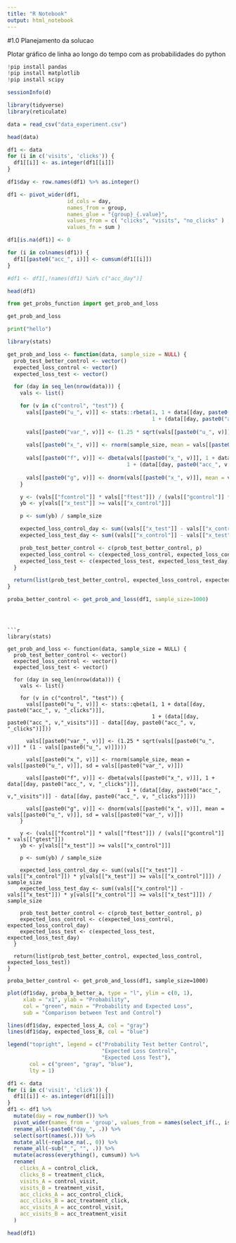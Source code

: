 ```yaml
---
title: "R Notebook"
output: html_notebook
---
```


#1.0 Planejamento da solucao

Plotar gráfico de linha ao longo do tempo com as probabilidades do python


```python
!pip install pandas
!pip install matplotlib
!pip install scipy
```



```r
sessionInfo(d)
```




```r
library(tidyverse)
library(reticulate)

```



```r
data = read_csv("data_experiment.csv")

head(data)

```

```r

df1 <- data
for (i in c('visits', 'clicks')) {
  df1[[i]] <- as.integer(df1[[i]])
}

df1$day <- row.names(df1) %>% as.integer()

df1 <- pivot_wider(df1, 
                   id_cols = day, 
                   names_from = group, 
                   names_glue = "{group}_{.value}",
                   values_from = c( "clicks", "visits", "no_clicks" ) , 
                   values_fn = sum )

df1[is.na(df1)] <- 0

for (i in colnames(df1)) {
  df1[[paste0("acc_", i)]] <- cumsum(df1[[i]])
}

#df1 <- df1[,!names(df1) %in% c("acc_day")]

head(df1)


```




```python
from get_probs_function import get_prob_and_loss

get_prob_and_loss

print("hello")
```





```r
library(stats)

get_prob_and_loss <- function(data, sample_size = NULL) {
  prob_test_better_control <- vector()
  expected_loss_control <- vector()
  expected_loss_test <- vector()

  for (day in seq_len(nrow(data))) {
    vals <- list()

    for (v in c("control", "test")) {
      vals[[paste0("u_", v)]] <- stats::rbeta(1, 1 + data[[day, paste0("acc_", v, "_clicks")]], 
                                              1 + (data[[day, paste0("acc_", v,"_visits")]] - data[[day, paste0("acc_", v, "_clicks")]]))
      
      vals[[paste0("var_", v)]] <- (1.25 * sqrt(vals[[paste0("u_", v)]] * (1 - vals[[paste0("u_", v)]])))
      
      vals[[paste0("x_", v)]] <- rnorm(sample_size, mean = vals[[paste0("u_", v)]], sd = vals[[paste0("var_", v)]])
      
      vals[[paste0("f", v)]] <- dbeta(vals[[paste0("x_", v)]], 1 + data[[day, paste0("acc_", v, "_clicks")]], 
                                      1 + (data[[day, paste0("acc_", v,"_visits")]] - data[[day, paste0("acc_", v, "_clicks")]]))
      
      vals[[paste0("g", v)]] <- dnorm(vals[[paste0("x_", v)]], mean = vals[[paste0("u_", v)]], sd = vals[[paste0("var_", v)]])
    }

    y <- (vals[["fcontrol"]] * vals[["ftest"]]) / (vals[["gcontrol"]] * vals[["gtest"]])
    yb <- y[vals[["x_test"]] >= vals[["x_control"]]]

    p <- sum(yb) / sample_size

    expected_loss_control_day <- sum((vals[["x_test"]] - vals[["x_control"]]) * y[vals[["x_test"]] >= vals[["x_control"]]]) / sample_size
    expected_loss_test_day <- sum((vals[["x_control"]] - vals[["x_test"]]) * y[vals[["x_control"]] >= vals[["x_test"]]]) / sample_size

    prob_test_better_control <- c(prob_test_better_control, p)
    expected_loss_control <- c(expected_loss_control, expected_loss_control_day)
    expected_loss_test <- c(expected_loss_test, expected_loss_test_day)
  }

  return(list(prob_test_better_control, expected_loss_control, expected_loss_test))
}

proba_better_control <- get_prob_and_loss(df1, sample_size=1000)
```


```



```r
library(stats)

get_prob_and_loss <- function(data, sample_size = NULL) {
  prob_test_better_control <- vector()
  expected_loss_control <- vector()
  expected_loss_test <- vector()

  for (day in seq_len(nrow(data))) {
    vals <- list()

    for (v in c("control", "test")) {
      vals[[paste0("u_", v)]] <- stats::qbeta(1, 1 + data[[day, paste0("acc_", v, "_clicks")]], 
                                              1 + (data[[day, paste0("acc_", v,"_visits")]] - data[[day, paste0("acc_", v, "_clicks")]]))
      
      vals[[paste0("var_", v)]] <- (1.25 * sqrt(vals[[paste0("u_", v)]] * (1 - vals[[paste0("u_", v)]])))
      
      vals[[paste0("x_", v)]] <- rnorm(sample_size, mean = vals[[paste0("u_", v)]], sd = vals[[paste0("var_", v)]])
      
      vals[[paste0("f", v)]] <- dbeta(vals[[paste0("x_", v)]], 1 + data[[day, paste0("acc_", v, "_clicks")]], 
                                      1 + (data[[day, paste0("acc_", v,"_visits")]] - data[[day, paste0("acc_", v, "_clicks")]]))
      
      vals[[paste0("g", v)]] <- dnorm(vals[[paste0("x_", v)]], mean = vals[[paste0("u_", v)]], sd = vals[[paste0("var_", v)]])
    }

    y <- (vals[["fcontrol"]] * vals[["ftest"]]) / (vals[["gcontrol"]] * vals[["gtest"]])
    yb <- y[vals[["x_test"]] >= vals[["x_control"]]]

    p <- sum(yb) / sample_size

    expected_loss_control_day <- sum((vals[["x_test"]] - vals[["x_control"]]) * y[vals[["x_test"]] >= vals[["x_control"]]]) / sample_size
    expected_loss_test_day <- sum((vals[["x_control"]] - vals[["x_test"]]) * y[vals[["x_control"]] >= vals[["x_test"]]]) / sample_size

    prob_test_better_control <- c(prob_test_better_control, p)
    expected_loss_control <- c(expected_loss_control, expected_loss_control_day)
    expected_loss_test <- c(expected_loss_test, expected_loss_test_day)
  }

  return(list(prob_test_better_control, expected_loss_control, expected_loss_test))
}

proba_better_control <- get_prob_and_loss(df1, sample_size=1000)
```






```r


plot(df1$day, proba_b_better_a, type = "l", ylim = c(0, 1),
     xlab = "x1", ylab = "Probability",
     col = "green", main = "Probability and Expected Loss",
     sub = "Comparison between Test and Control")

lines(df1$day, expected_loss_A, col = "gray")
lines(df1$day, expected_loss_B, col = "blue")

legend("topright", legend = c("Probability Test better Control",
                              "Expected Loss Control",
                              "Expected Loss Test"),
       col = c("green", "gray", "blue"),
       lty = 1)
```





```r
df1 <- data
for (i in c('visit', 'click')) {
  df1[[i]] <- as.integer(df1[[i]])
}
df1 <- df1 %>% 
  mutate(day = row_number()) %>% 
  pivot_wider(names_from = 'group', values_from = names(select_if(., is.numeric)), values_fn = sum) %>% 
  rename_all(~paste0("day_", .)) %>% 
  select(sort(names(.))) %>% 
  mutate_all(~replace_na(., 0)) %>% 
  rename_all(~sub("_", "", .)) %>% 
  mutate(across(everything(), cumsum)) %>% 
  rename(
    clicks_A = control_click,
    clicks_B = treatment_click,
    visits_A = control_visit,
    visits_B = treatment_visit,
    acc_clicks_A = acc_control_click,
    acc_clicks_B = acc_treatment_click,
    acc_visits_A = acc_control_visit,
    acc_visits_B = acc_treatment_visit
  )
```

```r
head(df1)
```



